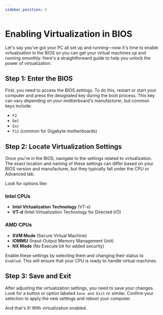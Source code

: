 ```yaml
---
sidebar_position: 6
---
```


# Enabling Virtualization in BIOS

Let's say you've got your PC all set up and running—now it's time to enable virtualization in the BIOS so you can get your virtual machines up and running smoothly. Here's a straightforward guide to help you unlock the power of virtualization.

## Step 1: Enter the BIOS

First, you need to access the BIOS settings. To do this, restart or start your computer and press the designated key during the boot process. This key can vary depending on your motherboard's manufacturer, but common keys include:

- `F2` 
- `Del`
- `Esc`
- `F12` (common for Gigabyte motherboards)

## Step 2: Locate Virtualization Settings

Once you're in the BIOS, navigate to the settings related to virtualization. The exact location and naming of these settings can differ based on your BIOS version and manufacturer, but they typically fall under the CPU or Advanced tab.

Look for options like:

### Intel CPUs

- **Intel Virtualization Technology** (VT-x)
- **VT-d** (Intel Virtualization Technology for Directed I/O)

### AMD CPUs

- **SVM Mode** (Secure Virtual Machine)
- **IOMMU** (Input-Output Memory Management Unit)
- **NX Mode** (No Execute bit for added security)

Enable these settings by selecting them and changing their status to `Enabled`. This will ensure that your CPU is ready to handle virtual machines.

## Step 3: Save and Exit

After adjusting the virtualization settings, you need to save your changes. Look for a button or option labeled `Save and Exit` or similar. Confirm your selection to apply the new settings and reboot your computer.

And that's it! With virtualization enabled.